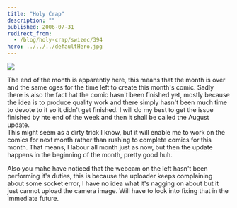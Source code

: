 ```yaml
---
title: "Holy Crap"
description: ""
published: 2006-07-31
redirect_from:
  - /blog/holy-crap/swizec/394
hero: ../../../defaultHero.jpg
---
```


![](/includes/editor_upload/Image/sneeks/3_1.jpg)

The end of the month is apparently here, this means that the month is over and the same oges for the time left to create this month's comic. Sadly there is also the fact hat the comic hasn't been finished yet, mostly because the idea is to produce quality work and there simply hasn't been much time to devote to it so it didn't get finished. I will do my best to get the issue finished by hte end of the week and then it shall be called the August update.  
This might seem as a dirty trick I know, but it will enable me to work on the comics for next month rather than rushing to complete comics for this month. That means, I labour all month just as now, but then the update happens in the beginning of the month, pretty good huh.

Also you mahe have noticed that the webcam on the left hasn't been performing it's duties, this is because the uploader keeps complaining about some socket error, I have no idea what it's nagging on about but it just cannot upload the camera image. Will have to look into fixing that in the immediate future.

